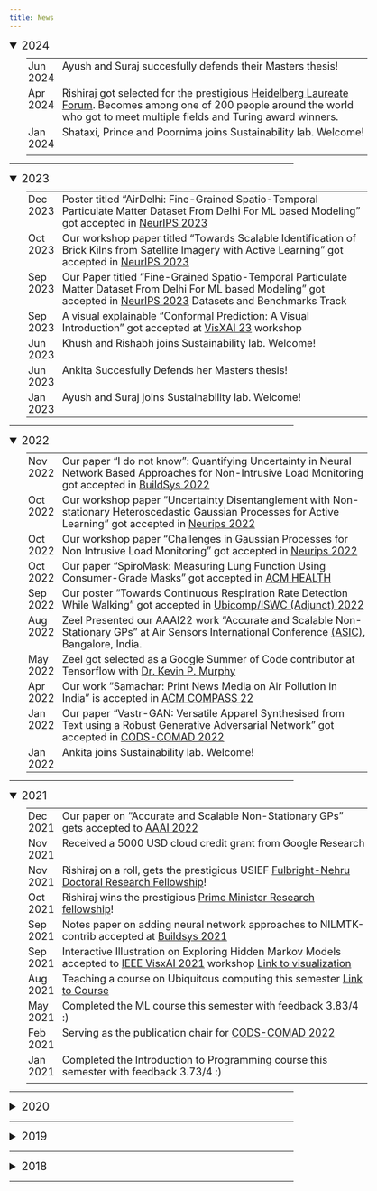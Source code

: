 ```yaml
---
title: News
---
```


<head>
<style>
    details summary {
      font-size: 20px;
      cursor: pointer; 
      /* margin-left:30px; */
    }
    table {
      width: 120%;
      border-collapse: collapse;
      margin: 10px 0;
      margin-left:30px; 
    }
    th, td,tr {
      border: 0px solid #ccc;
      font-size: 18px;
      padding: 3px;
      text-align: left;
      vertical-align: top;
      }
</style>
</head>

<body>

<details open>
<summary>2024</summary>
<table>
    <colgroup>
       <col span="1" style="width: 10%;">
       <col span="1" style="width: 90%;">
    </colgroup>
    <!-- <tr>
        <td>Jun 2024</td>
        <td>Zeel wons the prestigious Microsoft Research India PhD Award!</td>
    </tr> -->
    <tr>
        <td>Jun 2024</td>
        <td>Ayush and Suraj succesfully defends their Masters thesis!</td>
    </tr>
    <tr>
        <td>Apr 2024</td>
        <td>Rishiraj got selected for the prestigious <a href="https://www.heidelberg-laureate-forum.org/forum/11th-hlf-2024.html">Heidelberg Laureate Forum</a>. Becomes among one of 200 people around the world who got to meet multiple fields and Turing award winners.</td>
    </tr>
    <tr>
        <td>Jan 2024</td>
        <td>Shataxi, Prince and Poornima joins Sustainability lab. Welcome! </td>
    </tr>
    <tr>
        <td></td>
        <td></td>
    </tr>
</table>
</details>

----

<details open>
<summary>2023</summary>
<table>
    <colgroup>
       <col span="1" style="width: 10%;">
       <col span="1" style="width: 90%;">
    </colgroup>
    <tr>
        <td>Dec 2023</td>
        <td>Poster titled "AirDelhi: Fine-Grained Spatio-Temporal Particulate Matter Dataset From Delhi For ML based Modeling" got accepted in <a href="https://neurips.cc/virtual/2023/poster/73476">NeurIPS 2023</a></td>
    </tr>
    <tr>
        <td>Oct 2023</td>
        <td>Our workshop paper titled "Towards Scalable Identification of Brick Kilns from Satellite Imagery with Active Learning" got accepted in <a href="https://neurips.cc/virtual/2023/78770">NeurIPS 2023</a></td>
    </tr>
    <tr>
        <td>Sep 2023</td>
        <td>Our Paper titled "Fine-Grained Spatio-Temporal Particulate Matter Dataset From Delhi For ML based Modeling" got accepted in <a href="https://papers.nips.cc/paper_files/paper/2023/hash/ee799aff607fcf39c01df6391e96f92c-Abstract-Datasets_and_Benchmarks.html">NeurIPS 2023</a> Datasets and Benchmarks Track</td>
    </tr>
    <tr>
        <td>Sep 2023</td>
        <td>A visual explainable "Conformal Prediction: A Visual Introduction" got accepted at <a href="https://visxai.io/2023">VisXAI 23</a> workshop</td>
    </tr>
    <tr>
        <td>Jun 2023</td>
        <td>Khush and Rishabh joins Sustainability lab. Welcome!</td>
    </tr>
    <tr>
        <td>Jun 2023</td>
        <td>Ankita Succesfully Defends her Masters thesis!</td>
    </tr>
    <tr>
        <td>Jan 2023</td>
        <td>Ayush and Suraj joins Sustainability lab. Welcome!</td>
    </tr>
</table>
</details>

----

<details open>
<summary>2022</summary>
<table>
    <colgroup>
       <col span="1" style="width: 10%;">
       <col span="1" style="width: 90%;">
    </colgroup>
    <tr>
        <td>Nov 2022</td>
        <td>Our  paper “I do not know”: Quantifying Uncertainty in Neural Network Based Approaches for Non-Intrusive Load Monitoring got accepted in <a href="https://dl.acm.org/doi/proceedings/10.1145/3563357">BuildSys 2022</a></td>
    </tr>
    <tr>
        <td>Oct 2022</td>
        <td>Our workshop paper "Uncertainty Disentanglement with Non-stationary Heteroscedastic Gaussian Processes for Active Learning" got accepted in <a href="https://gp-seminar-series.github.io/neurips-2022/">Neurips 2022</a></td>
    </tr>
    <tr>
        <td>Oct 2022</td>
        <td>Our workshop paper "Challenges in Gaussian Processes for Non Intrusive Load Monitoring" got accepted in <a href="https://gp-seminar-series.github.io/neurips-2022/">Neurips 2022</a></td>
    </tr>
    <tr>
        <td>Oct 2022</td>
        <td>Our paper "SpiroMask: Measuring Lung Function Using Consumer-Grade Masks" got accepted in <a href="https://dl.acm.org/toc/health/2023/4/1">ACM HEALTH</a></td>
    </tr>
    <tr>
        <td>Sep 2022</td>
        <td>Our poster "Towards Continuous Respiration Rate Detection While Walking" got accepted in <a href="https://dl.acm.org/doi/proceedings/10.1145/3544793">Ubicomp/ISWC (Adjunct) 2022</a></td>
    </tr>
    <tr>
        <td>Aug 2022</td>
        <td>Zeel Presented our AAAI22 work "Accurate and Scalable Non-Stationary GPs" at Air Sensors International Conference <a href="https://cstep.in/event-details.php?id=2042">(ASIC)</a>, Bangalore, India.</td>
    </tr>
    <tr>
        <td>May 2022</td>
        <td>Zeel got selected as a Google Summer of Code contributor at Tensorflow with <a href="https://www.cs.ubc.ca/~murphyk/">Dr. Kevin P. Murphy</a></td>
    </tr>   
    <tr>
        <td>Apr 2022</td>
        <td>Our work "Samachar: Print News Media on Air Pollution in India" is accepted in <a href="https://dl.acm.org/doi/10.1145/3530190.3534812">ACM COMPASS 22</a></td>
    </tr>   
    <tr>
        <td>Jan 2022</td>
        <td>Our paper "Vastr-GAN: Versatile Apparel Synthesised from Text using a Robust Generative Adversarial Network" got accepted in <a href="https://dblp.org/db/conf/comad/comad2022.html">CODS-COMAD 2022</a></td>
    </tr>
    <tr>
        <td>Jan 2022</td>
        <td>Ankita joins Sustainability lab. Welcome!</td>
    </tr>
</table>
</details>

----

<details open>
<summary>2021</summary>
<table>
    <colgroup>
       <col span="1" style="width: 10%;">
       <col span="1" style="width: 90%;">
    </colgroup>
    <tr>
        <td>Dec 2021</td>
        <td>Our paper on "Accurate and Scalable Non-Stationary GPs" gets accepted to <a href="https://aaai-2022.virtualchair.net/poster_aisi11178">AAAI 2022</a></td>
    </tr>
    <tr>
        <td>Nov 2021</td>
        <td>Received a 5000 USD cloud credit grant from Google Research</td>
    </tr>
    <tr>
        <td>Nov 2021</td>
        <td>Rishiraj on a roll, gets the prestigious USIEF <a href="https://www.usief.org.in/Fulbright-Nehru-Doctoral-Research-Fellowships.aspx">Fulbright-Nehru Doctoral Research Fellowship</a>!</td>
    </tr>
    <tr>
        <td>Oct 2021</td>
        <td>Rishiraj wins the prestigious <a href="https://www.pmrf.in/">Prime Minister Research fellowship</a>!</td>
    </tr>
    <tr>
        <td>Sep 2021</td>
        <td>Notes paper on adding neural network approaches to NILMTK-contrib accepted at <a href="https://dl.acm.org/doi/10.1145/3486611.3486652">Buildsys 2021</a></td>
    </tr>
    <tr>
        <td>Sep 2021</td>
        <td>Interactive Illustration on Exploring Hidden Markov Models accepted to <a href="https://visxai.io/2021.html">IEEE VisxAI 2021</a> workshop [Link to visualization](https://nipunbatra.github.io/hmm/)</td>
    </tr>
    <tr>
        <td>Aug 2021</td>
        <td>Teaching a course on Ubiquitous computing this semester [Link to Course](https://www.craft.do/s/MAdQrLOO9ErCvc)</td>
    </tr>
    <tr>
        <td>May 2021</td>
        <td>Completed the ML course this semester with feedback 3.83/4 :)</td>
    </tr>
    <tr>
        <td>Feb 2021</td>
        <td>Serving as the publication chair for <a href="https://cods-comad.in/">CODS-COMAD 2022</a></td>
    </tr>
    <tr>
        <td>Jan 2021</td>
        <td>Completed the Introduction to Programming course this semester with feedback 3.73/4 :)</td>
    </tr>
    <tr>
        <td></td>
        <td></td>
    </tr>
</table>
</details>

----

<details>
<summary>2020</summary>
<table>
    <colgroup>
       <col span="1" style="width: 10%;">
       <col span="1" style="width: 90%;">
    </colgroup>
    <tr>
        <td>Dec 2020</td>
        <td>Our paper on understanding air quality perceptions from social media accepted at ACM CSCW</td>
    </tr>
    <tr>
        <td>Nov 2020</td>
        <td>Got a grant from CISCO on edge non-intrusive load monitoring</td>
    </tr>
    <tr>
        <td>Nov 2020</td>
        <td>Got a grant from CISCO on edge non-intrusive load monitoring</td>
    </tr>
    <tr>
        <td>Oct 2020</td>
        <td>Interactive Illustration on Active Learning accepted to <a href="https://visxai.io/2020">IEEE VisxAI 2020</a> workshop<br> [Link to visualization](https://patel-zeel.github.io/active-learning-visualization/)</td>
    </tr>
    <tr>
        <td>Oct 2020</td>
        <td>Got a grant from SERB on AI and sensor networks for air quality</td>
    </tr>
    <tr>
        <td>Sep 2020</td>
        <td>Got a grant from Google on COVID and air quality linkages</td>
    </tr>
    <tr>
        <td>May 2020</td>
        <td>Our Distill article on Bayesian Optimization got accepted [Link to visualization](https://distill.pub/2020/bayesian-optimization/)</td>
    </tr>
    <tr>
        <td>Feb 2020</td>
        <td>Organised a faculty development program on data science and analytics under the aegis of TEQIP (Pic with the group)</td>
    </tr>
    <tr>
        <td>Feb 2020</td>
        <td>CSE@IITGN organised ACM India annual event.<br>([Pic with Yann LeCun (Turing award)](../assets/img/lecun.jpeg), [Shwetak Patel (ACM Compute Prize)](../assets/img/patel.jpeg))</td>
    </tr>
    <tr>
        <td>Jan 2020</td>
        <td>Members of our lab attended and presented four posters at CODS COMAD 2020</td>
    </tr>
</table>
</details>

----

<details>
<summary>2019</summary>
<table>
    <colgroup>
       <col span="1" style="width: 10%;">
       <col span="1" style="width: 90%;">
    </colgroup>
    <tr>
        <td>Nov 2019</td>
        <td>Spoke at INS Valsura on Machine Learning. Honoured to speak in front of officers from Indian Navy, Army and Air Force</td>
    </tr>
    <tr>
        <td>Nov 2019</td>
        <td>Gave a talk about our energy dis-aggregation work at ACM Buildsys 2019 in NYC!</td>
    </tr>
    <tr>
        <td>Nov 2019</td>
        <td>Gave a talk about our air quality work at Google, Bangalore</td>
    </tr>
    <tr>
        <td>Apr 2019</td>
        <td>Giving a talk on Computational Sustainability at Nirma University.</td>
    </tr>
    <tr>
        <td>Mar 2019</td>
        <td>Giving a talk on Computational Sustainability at ROCS 2019.</td>
    </tr>
    <tr>
        <td>Jan 2019</td>
        <td>Paper accepted in WWW! Details soon on Publications page.</td>
    </tr>
    <tr>
        <td>Jan 2019</td>
        <td>Teaching machine learning this semester. Class URL</td>
    </tr>
</table>
</details>

----

<details>
<summary>2018</summary>
<table>
    <colgroup>
       <col span="1" style="width: 10%;">
       <col span="1" style="width: 90%;">
    </colgroup>
    <tr>
        <td>Nov 2018</td>
        <td>Haroon presented our paper in Buildsys 18!</td>
    </tr>
    <tr>
        <td>Nov 2018</td>
        <td>Awarded an Microsoft AI for Earth grant worth $15000 in Azure credits</td>
    </tr>
    <tr>
        <td>Aug 2018</td>
        <td>Took a research methods for CS bootcamp at IITGN. Slides,Youtube</td>
    </tr>
    <tr>
        <td>July 2018</td>
        <td>Received a Titan XP GPU from NVidia via their grant program. Thanks, NVidia!</td>
    </tr>
    <tr>
        <td>July 2018</td>
        <td>Teaching operating systems in the current semester at IITGN</td>
    </tr>
    <tr>
        <td>July 2018</td>
        <td>Joined CSE at IITGN as an Assistant Professor</td>
    </tr>
</table>
</details>

----

</body>